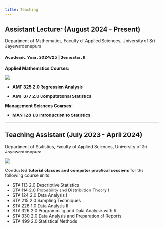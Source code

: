 ```yaml
---
title: Teaching
---
```


## Assistant Lecturer (August 2024 - Present)

Department of Mathematics, Faculty of Applied Sciences, University of Sri Jayewardenepura

#### Academic Year: 2024/25 | Semester: II

**Applied Mathematics Courses:**

![](image_assistant_lecturer_1_1.jpg)

* **AMT 325 2.0 Regression Analysis**

* **AMT 377 2.0 Computational Statistics**

**Management Sciences Courses: **

* **MAN 128 1.0 Introduction to Statistics**

----

## Teaching Assistant (July 2023 - April 2024)

Department of Statistics, Faculty of Applied Sciences, University of Sri Jayewardenepura

![](image_teaching_assistant.jpg)

Conducted **tutorial classes and computer practical sessions** for the following course units: <br>

* STA 113 2.0 Descriptive Statistics
* STA 114 2.0 Probability and Distribution Theory I
* STA 124 2.0 Data Analysis I
* STA 215 2.0 Sampling Techniques
* STA 226 1.0 Data Analysis II
* STA 326 2.0 Programming and Data Analysis with R
* STA 330 2.0 Data Analysis and Preparation of Reports
* STA 499 2.0 Statistical Methods

